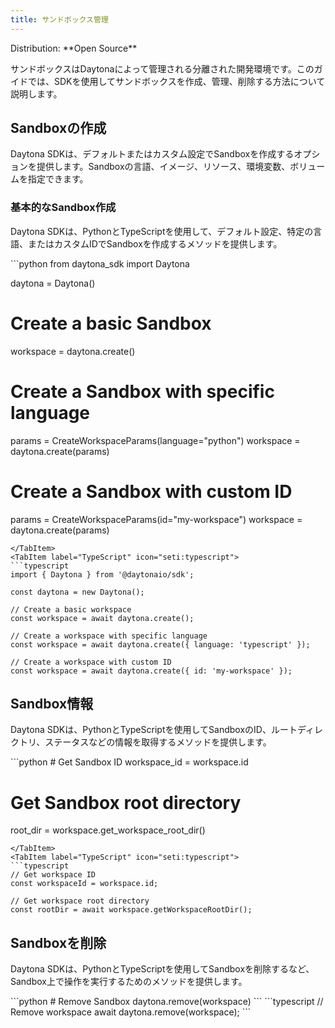 ```yaml
---
title: サンドボックス管理
---
```



<Label>
  Distribution: **Open Source**
</Label>

サンドボックスはDaytonaによって管理される分離された開発環境です。このガイドでは、SDKを使用してサンドボックスを作成、管理、削除する方法について説明します。

## Sandboxの作成

Daytona SDKは、デフォルトまたはカスタム設定でSandboxを作成するオプションを提供します。Sandboxの言語、イメージ、リソース、環境変数、ボリュームを指定できます。

### 基本的なSandbox作成

Daytona SDKは、PythonとTypeScriptを使用して、デフォルト設定、特定の言語、またはカスタムIDでSandboxを作成するメソッドを提供します。

<Tabs>
<TabItem label="Python" icon="seti:python">
```python
from daytona_sdk import Daytona

daytona = Daytona()

# Create a basic Sandbox

workspace = daytona.create()

# Create a Sandbox with specific language

params = CreateWorkspaceParams(language="python")
workspace = daytona.create(params)

# Create a Sandbox with custom ID

params = CreateWorkspaceParams(id="my-workspace")
workspace = daytona.create(params)

```
</TabItem>
<TabItem label="TypeScript" icon="seti:typescript">
```typescript
import { Daytona } from '@daytonaio/sdk';

const daytona = new Daytona();

// Create a basic workspace
const workspace = await daytona.create();

// Create a workspace with specific language
const workspace = await daytona.create({ language: 'typescript' });

// Create a workspace with custom ID
const workspace = await daytona.create({ id: 'my-workspace' });
```

</TabItem>
</Tabs>

## Sandbox情報

Daytona SDKは、PythonとTypeScriptを使用してSandboxのID、ルートディレクトリ、ステータスなどの情報を取得するメソッドを提供します。

<Tabs>
<TabItem label="Python" icon="seti:python">
```python
# Get Sandbox ID
workspace_id = workspace.id

# Get Sandbox root directory

root_dir = workspace.get_workspace_root_dir()

```
</TabItem>
<TabItem label="TypeScript" icon="seti:typescript">
```typescript
// Get workspace ID
const workspaceId = workspace.id;

// Get workspace root directory
const rootDir = await workspace.getWorkspaceRootDir();
```

</TabItem>
</Tabs>

## Sandboxを削除

Daytona SDKは、PythonとTypeScriptを使用してSandboxを削除するなど、Sandbox上で操作を実行するためのメソッドを提供します。

<Tabs>
<TabItem label="Python" icon="seti:python">
```python
# Remove Sandbox
daytona.remove(workspace)
```
</TabItem>
<TabItem label="TypeScript" icon="seti:typescript">
```typescript
// Remove workspace
await daytona.remove(workspace);
```
</TabItem>
</Tabs>
